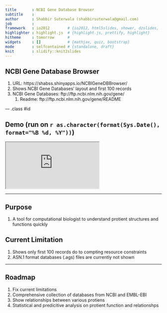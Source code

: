 ```yaml
---
title       : NCBI Gene Database Browser
subtitle    : 
author      : Shabbir Suterwala (shabbirsuterwala@gmail.com)
job         : 
framework   : io2012        # {io2012, html5slides, shower, dzslides, ...}
highlighter : highlight.js  # {highlight.js, prettify, highlight}
hitheme     : tomorrow      # 
widgets     : []            # {mathjax, quiz, bootstrap}
mode        : selfcontained # {standalone, draft}
knit        : slidify::knit2slides
---
```


## NCBI Gene Database Browser

1. URL: https://shabss.shinyapps.io/NCBIGeneDBBrowser/
2. Shows NCBI Gene Databases' layout and first 100 records
3. NCBI Gene Databases: ftp://ftp.ncbi.nlm.nih.gov/gene/
   1. Readme: ftp://ftp.ncbi.nlm.nih.gov/gene/README

--- .class #id 

## Demo (run on `r as.character(format(Sys.Date(), format="%B %d, %Y"))`)

<iframe src="https://shabss.shinyapps.io/NCBIGeneDBBrowser/"></iframe>

---

## Purpose
1. A tool for computational biologist to understand protient structures and functions quickly

## Current Limitation
1. Shows only first 100 records do to compting resource constraints
2. ASN.1 format databases (.ags) files are currently not shown

---

## Roadmap
1. Fix current limitations
2. Comprehensive collection of databases from NCBI and EMBL-EBI
3. Show relationships between various protiens
4. Statistical and predicitive analysis on protient function and relationshps

